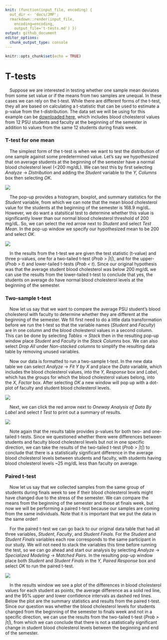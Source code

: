 ```yaml
---
knit: (function(input_file, encoding) {
  out_dir <- 'docs/JMP';
  rmarkdown::render(input_file,
    encoding=encoding,
    output_file='t-tests.md') })
output: github_document
editor_options:
  chunk_output_type: console
---
```


```r
knitr::opts_chunk$set(echo = TRUE)
```

# T-tests

&emsp;Suppose we are interested in testing whether one sample mean deviates from some set value or if the means from two samples are unequal.  In these cases we can rely on the t-test.  While there are different forms of the t-test, they all are based on calculating a t-statistic that can be used to estimate a p-value from the t-distribution.  The data set we will be using for this example can be [downloaded here](https://github.com/tylerbg/DLC_stat_resources/tree/master/docs/JMP/dat/cholesterol.jmp), which includes blood cholesterol values from 12 PSU students and faculty at the beginning of the semester in addition to values from the same 12 students during finals week.

### T-test for one mean

&emsp;The simplest form of the t-test is when we want to test the distribution of one sample against some predetermined value.  Let's say we hypothesized that on average students at the beginning of the semester have a normal blood cholesterol level (<200 mg/dL).  We can test this by first selecting *Analyze* -> *Distribution* and adding the *Student* variable to the *Y, Columns* box then selecting *OK*.

<center>
<img src="img/t-tests/cholesterol_one_mean.png" style="display: block; margin: auto;" />
</center>

&emsp;The pop-up provides a histogram, boxplot, and summary statistics for the *Student* variable, from which we can note that the mean blood cholesterol value for the students at the beginning of the semester is 168.9 mg/dL.  However, we do want a statsitical test to determine whether this value is significantly lower than our normal blood cholesterol threshold of 200 mg/dL.  So, we can select the red arrow next to *Student* and select *Test Mean*.  In the pop-up window we specify our hypothesized mean to be 200 and select *OK*.

<center>
<img src="img/t-tests/cholesterol_one_mean2.png" style="display: block; margin: auto;" />
</center>

&emsp;In the results from the t-test we are given the test statistic (t-value) and three p-values, one for a two-tailed t-test (*Prob > |t|*), and for the upper- (*Prob > t*) and lower-tailed t-tests (*Prob < t*).  Since our original hypothesis was that the average student blood cholesterol was below 200 mg/dL we can use the results from the lower-tailed t-test to conclude that yes, the students on average do have normal blood cholesterol levels at the beginning of the semester.

### Two-sample t-test

&emsp;Now let us say that we want to compare the average PSU student's blood cholesterol with faculty to determine whether they are different at the beginning of the semester.  We fill first need to do a little data transformation before we run the t-test so that the variable names (*Student* and *Faculty*) are in one column and the blood cholesterol values in a second column.  This can be done by selecting *Tables* -> *Stack* then in the resulting pop-up window place *Student* and *Faculty* in the *Stack Columns* box.  We can also select *Drop All* under *Non-stacked columns* to simplify the resulting data table by removing unused variables.

&emsp;Now our data is formatted to run a two-sample t-test.  In the new data table we can select *Analyze* -> *Fit Y by X* and place the *Data* variable, which includes the blood cholesterol values, into the *Y, Response* box and *Label*, which has the groups for which the blood cholesterol values belong, into the *X, Factor* box.  After selecting *OK* a new window will pop up with a dot-plot of faculty and student blood cholesterol levels.

<center>
<img src="img/t-tests/cholesterol_two_means.png" style="display: block; margin: auto;" />
</center>

&emsp;Next, we can click the red arrow next to *Oneway Analysis of Data By Label* and select *t Test* to print out a summary of results.

<center>
<img src="img/t-tests/cholesterol_two_means2.png" style="display: block; margin: auto;" />
</center>

&emsp;Note again that the results table provides p-values for both two- and one-tailed t-tests.  Since we questioned whether there were differences between students and faculty blood cholesterol levels but not in one specific direction, we can take the results of the two-tailed t-test (*Prob > |t|*) to conclude that there is a statistically significant difference in the average blood cholesterol levels between students and faculty, with students having blood cholesterol levels ~25 mg/dL less than faculty on average.

### Paired t-test

&emsp;Now let us say that we collected samples from the same group of students during finals week to see if their blood cholesterol levels might have changed due to the stress of the semester.  We can compare the means from the beginning of the semester and those at finals week, but now we will be performing a paired t-test because our samples are coming from the same individuals.  Note that it is important that we put the data in the same order!

&emsp;For the paired t-test we can go back to our original data table that had all three variables, *Student*, *Faculty*, and *Student Finals*.  For the *Student* and *Student Finals* variables each row corresponds to the same participant in our study.  We will not need to stack the variables this time before running the test, so we can go ahead and start our analysis by selecting *Analyze* -> *Specialized Modeling* -> *Matched Pairs*.  In the resulting pop-up window place both *Student* and *Student Finals* in the *Y, Paired Response* box and select *OK* to run the paired t-test.

<center>
<img src="img/t-tests/cholesterol_paired_means.png" style="display: block; margin: auto;" />
</center>

&emsp;In the results window we see a plot of the differences in blood cholesterol values for each student as points, the average difference as a solid red line, and the 95% upper and lower confidence intervals as dashed red lines.  Below the plot are the summary statistics and results from the paired t-test.  Since our question was whether the blood cholesterol levels for students changed from the beginning of the semester to finals week and not in a specific direction, we can use the results from the two-tailed t-test (*Prob > |t|*), from which we can conclude that there is not a statistically significant change in student blood cholesterol levels between the beginning and end of the semester.